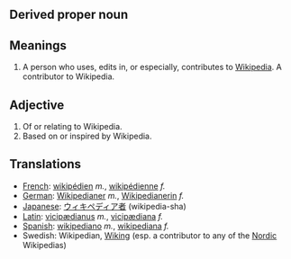 == Derived proper noun ==

== Meanings ==

# A person who uses, edits in, or especially, contributes to [[Wikipedia]].  A contributor to Wikipedia.

== Adjective ==

#Of or relating to Wikipedia.
#Based on or inspired by Wikipedia.

== Translations ==
*[[French]]: [[wikipédien]] ''m.'', [[wikipédienne]] ''f.''
*[[German]]: [[Wikipedianer]] ''m.'', [[Wikipedianerin]] ''f.''
*[[Japanese]]: [[ウィキペディア者]] (wikipedia-sha)
*[[Latin]]: [[vicipædianus]] ''m.'', [[vicipædiana]] ''f.''
*[[Spanish]]: [[wikipediano]] ''m.'', [[wikipediana]] ''f.''
*Swedish: Wikipedian, [[Wiking]] (esp. a contributor to any of the [[Nordic]] Wikipedias)